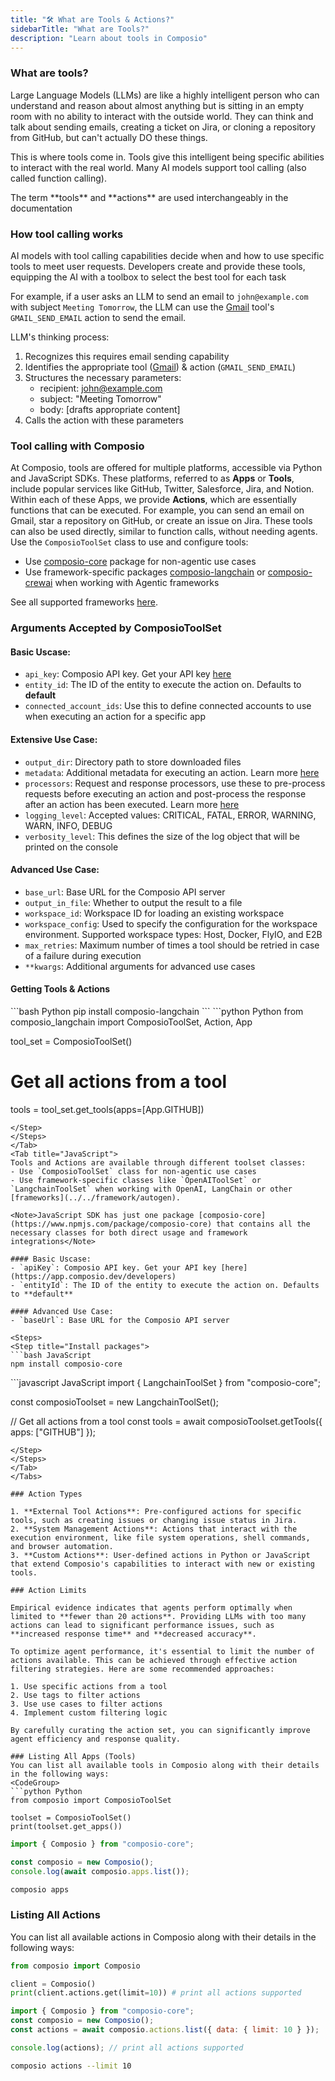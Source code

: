 ```yaml
---
title: "🛠️ What are Tools & Actions?"
sidebarTitle: "What are Tools?"
description: "Learn about tools in Composio"
---
```

### What are tools?

Large Language Models (LLMs) are like a highly intelligent person who can understand and reason about almost anything but is sitting in an empty room with no ability to interact with the outside world. They can think and talk about sending emails, creating a ticket on Jira, or cloning a repository from GitHub, but can't actually DO these things. 

This is where tools come in. Tools give this intelligent being specific abilities to interact with the real world. Many AI models support tool calling (also called function calling).

<Note>
The term **tools** and **actions** are used interchangeably in the documentation 
</Note>

### How tool calling works
AI models with tool calling capabilities decide when and how to use specific tools to meet user requests. Developers create and provide these tools, equipping the AI with a toolbox to select the best tool for each task

For example, if a user asks an LLM to send an email to `john@example.com` with subject `Meeting Tomorrow`, the LLM can use the [Gmail](https://app.composio.dev/app/gmail) tool's `GMAIL_SEND_EMAIL` action to send the email.

LLM's thinking process:
1. Recognizes this requires email sending capability
2. Identifies the appropriate tool ([Gmail](https://app.composio.dev/app/gmail)) & action (`GMAIL_SEND_EMAIL`)
3. Structures the necessary parameters:
   - recipient: john@example.com
   - subject: "Meeting Tomorrow"
   - body: [drafts appropriate content]
4. Calls the action with these parameters


### Tool calling with Composio

At Composio, tools are offered for multiple platforms, accessible via Python and JavaScript SDKs. These platforms, referred to as **Apps** or **Tools**, include popular services like GitHub, Twitter, Salesforce, Jira, and Notion. Within each of these Apps, we provide **Actions**, which are essentially functions that can be executed. For example, you can send an email on Gmail, star a repository on GitHub, or create an issue on Jira. These tools can also be used directly, similar to function calls, without needing agents.
<Tabs>
<Tab title="Python">
Use the `ComposioToolSet` class to use and configure tools:
- Use [composio-core](https://pypi.org/project/composio-core) package for non-agentic use cases
- Use framework-specific packages [composio-langchain](https://pypi.org/project/composio-langchain) or [composio-crewai](https://pypi.org/project/composio-crewai) when working with Agentic frameworks

See all supported frameworks [here](../../framework/autogen).

### Arguments Accepted by ComposioToolSet

#### Basic Uscase:
- `api_key`: Composio API key. Get your API key [here](https://app.composio.dev/developers)
- `entity_id`: The ID of the entity to execute the action on. Defaults to **default**
- `connected_account_ids`: Use this to define connected accounts to use when executing an action for a specific app

#### Extensive Use Case:
- `output_dir`: Directory path to store downloaded files
- `metadata`: Additional metadata for executing an action. Learn more [here](use-tools/configure-tools)
- `processors`: Request and response processors, use these to pre-process requests before executing an action and post-process the response after an action has been executed. Learn more [here](use-tools/processing-actions)
- `logging_level`: Accepted values: CRITICAL, FATAL, ERROR, WARNING, WARN, INFO, DEBUG
- `verbosity_level`: This defines the size of the log object that will be printed on the console

#### Advanced Use Case:
- `base_url`: Base URL for the Composio API server
- `output_in_file`: Whether to output the result to a file
- `workspace_id`: Workspace ID for loading an existing workspace
- `workspace_config`: Used to specify the configuration for the workspace environment. Supported workspace types: Host, Docker, FlyIO, and E2B
- `max_retries`: Maximum number of times a tool should be retried in case of a failure during execution
- `**kwargs`: Additional arguments for advanced use cases

#### Getting Tools & Actions
<Steps>
<Step title="Install packages">
```bash Python
pip install composio-langchain
```
</Step>
<Step title="Get tools">
```python Python 
from composio_langchain import ComposioToolSet, Action, App

tool_set = ComposioToolSet()

# Get all actions from a tool
tools = tool_set.get_tools(apps=[App.GITHUB])
```
</Step>
</Steps>
</Tab>
<Tab title="JavaScript">
Tools and Actions are available through different toolset classes:
- Use `ComposioToolSet` class for non-agentic use cases
- Use framework-specific classes like `OpenAIToolSet` or `LangchainToolSet` when working with OpenAI, LangChain or other [frameworks](../../framework/autogen). 

<Note>JavaScript SDK has just one package [composio-core](https://www.npmjs.com/package/composio-core) that contains all the necessary classes for both direct usage and framework integrations</Note>

#### Basic Uscase:
- `apiKey`: Composio API key. Get your API key [here](https://app.composio.dev/developers)
- `entityId`: The ID of the entity to execute the action on. Defaults to **default**

#### Advanced Use Case:
- `baseUrl`: Base URL for the Composio API server

<Steps>
<Step title="Install packages">
```bash JavaScript
npm install composio-core
```
</Step>
<Step title="Get tools">
```javascript JavaScript
import { LangchainToolSet } from "composio-core";

const composioToolset = new LangchainToolSet();

// Get all actions from a tool
const tools = await composioToolset.getTools({ apps: ["GITHUB"] });
```
</Step>
</Steps>
</Tab>
</Tabs>

### Action Types

1. **External Tool Actions**: Pre-configured actions for specific tools, such as creating issues or changing issue status in Jira.
2. **System Management Actions**: Actions that interact with the execution environment, like file system operations, shell commands, and browser automation.
3. **Custom Actions**: User-defined actions in Python or JavaScript that extend Composio's capabilities to interact with new or existing tools.

### Action Limits

Empirical evidence indicates that agents perform optimally when limited to **fewer than 20 actions**. Providing LLMs with too many actions can lead to significant performance issues, such as **increased response time** and **decreased accuracy**.

To optimize agent performance, it's essential to limit the number of actions available. This can be achieved through effective action filtering strategies. Here are some recommended approaches:

1. Use specific actions from a tool
2. Use tags to filter actions
3. Use use cases to filter actions
4. Implement custom filtering logic

By carefully curating the action set, you can significantly improve agent efficiency and response quality.

### Listing All Apps (Tools)
You can list all available tools in Composio along with their details in the following ways:
<CodeGroup>
```python Python
from composio import ComposioToolSet

toolset = ComposioToolSet()
print(toolset.get_apps())
```
```javascript JavaScript
import { Composio } from "composio-core";

const composio = new Composio();
console.log(await composio.apps.list());
```
```bash CLI
composio apps
```
</CodeGroup>

### Listing All Actions
You can list all available actions in Composio along with their details in the following ways:
<CodeGroup>
```python Python
from composio import Composio

client = Composio()
print(client.actions.get(limit=10)) # print all actions supported
```
```javascript JavaScript
import { Composio } from "composio-core";
const composio = new Composio();
const actions = await composio.actions.list({ data: { limit: 10 } });

console.log(actions); // print all actions supported
```
```bash CLI
composio actions --limit 10
```
</CodeGroup>
